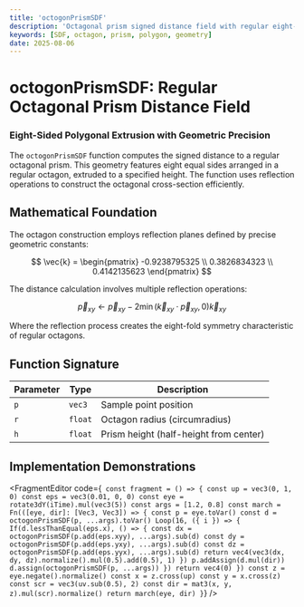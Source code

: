 ```yaml
---
title: 'octogonPrismSDF'
description: 'Octagonal prism signed distance field with regular eight-sided geometry'
keywords: [SDF, octagon, prism, polygon, geometry]
date: 2025-08-06
---
```



# octogonPrismSDF: Regular Octagonal Prism Distance Field

### Eight-Sided Polygonal Extrusion with Geometric Precision

The `octogonPrismSDF` function computes the signed distance to a regular octagonal prism. This geometry features eight equal sides arranged in a regular octagon, extruded to a specified height. The function uses reflection operations to construct the octagonal cross-section efficiently.

## Mathematical Foundation

The octagon construction employs reflection planes defined by precise geometric constants:

$$
\vec{k} = \begin{pmatrix}
-0.9238795325 \\
0.3826834323 \\
0.4142135623
\end{pmatrix}
$$

The distance calculation involves multiple reflection operations:

$$
\vec{p}_{xy} \leftarrow \vec{p}_{xy} - 2 \min(\vec{k}_{xy} \cdot \vec{p}_{xy}, 0) \vec{k}_{xy}
$$

Where the reflection process creates the eight-fold symmetry characteristic of regular octagons.

## Function Signature

| Parameter | Type    | Description                            |
| --------- | ------- | -------------------------------------- |
| `p`       | `vec3`  | Sample point position                  |
| `r`       | `float` | Octagon radius (circumradius)          |
| `h`       | `float` | Prism height (half-height from center) |

## Implementation Demonstrations

<FragmentEditor
        code={`
const fragment = () => {
        const up = vec3(0, 1, 0)
        const eps = vec3(0.01, 0, 0)
        const eye = rotate3dY(iTime).mul(vec3(5))
        const args = [1.2, 0.8]
        const march = Fn(([eye, dir]: [Vec3, Vec3]) => {
                const p = eye.toVar()
                const d = octogonPrismSDF(p, ...args).toVar()
                Loop(16, ({ i }) => {
                        If(d.lessThanEqual(eps.x), () => {
                                const dx = octogonPrismSDF(p.add(eps.xyy), ...args).sub(d)
                                const dy = octogonPrismSDF(p.add(eps.yxy), ...args).sub(d)
                                const dz = octogonPrismSDF(p.add(eps.yyx), ...args).sub(d)
                                return vec4(vec3(dx, dy, dz).normalize().mul(0.5).add(0.5), 1)
                        })
                        p.addAssign(d.mul(dir))
                        d.assign(octogonPrismSDF(p, ...args))
                })
                return vec4(0)
        })
        const z = eye.negate().normalize()
        const x = z.cross(up)
        const y = x.cross(z)
        const scr = vec3(uv.sub(0.5), 2)
        const dir = mat3(x, y, z).mul(scr).normalize()
        return march(eye, dir)
}`}
/>
